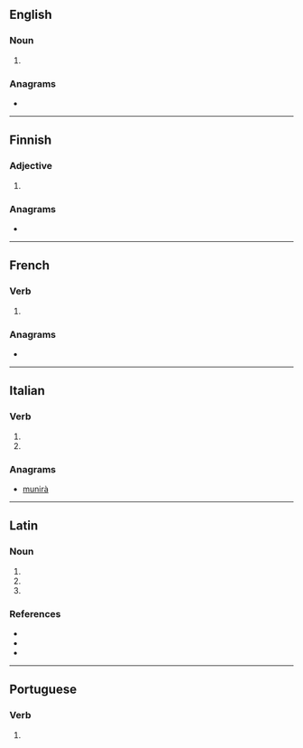 ==English==

===Noun===
{{head|en|noun form}}

# {{plural of|rumen|lang=en}}

===Anagrams===
* {{anagrams|en|a=aimnru|Arunim|Maurin|UNAMIR|murian}}

----

==Finnish==

===Adjective===
{{head|fi|adjective form}}

# {{fi-form of|case=essive|pl=plural|ruma}}

===Anagrams===
* {{anagrams|fi|a=aimnru|murina|nurmia}}

----

==French==

===Verb===
{{head|fr|verb form}}

# {{inflection of|ruminer||3|s|phis|lang=fr}}

===Anagrams===
* {{l|fr|munira}}

----

==Italian==

===Verb===
{{head|it|verb form}}

# {{inflection of|ruminare||3|s|pres|indc|lang=it}}
# {{inflection of|ruminare||2|s|impr|lang=it}}

===Anagrams===
* [[munirà#Italian|munirà]]

----

==Latin==

===Noun===
{{la-noun-form|rūmina}}

# {{inflection of|rūmen||nom|p|lang=la}}
# {{inflection of|rūmen||acc|p|lang=la}}
# {{inflection of|rūmen||voc|p|lang=la}}

===References===
* {{R:du Cange}}
* {{R:Peck}}
* {{R:Smith's Persons}}

----

==Portuguese==

===Verb===
{{head|pt|verb form}}

# {{pt-verb-form-of|ruminar}}